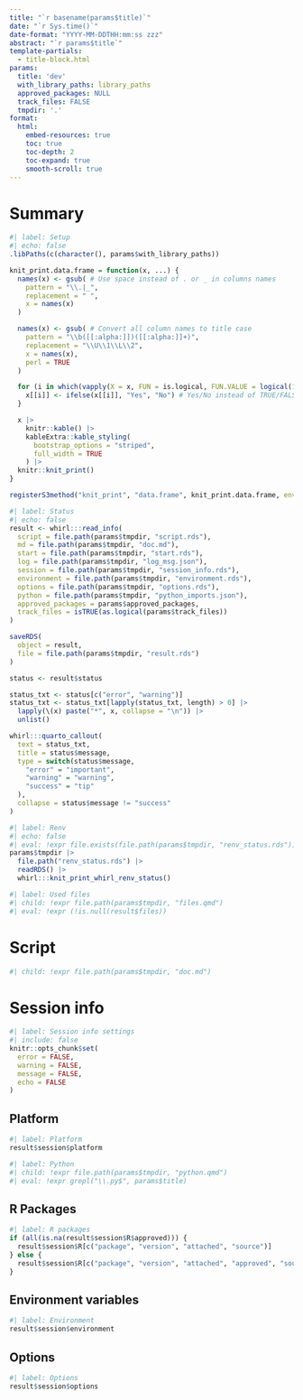 ```yaml
---
title: "`r basename(params$title)`"
date: "`r Sys.time()`"
date-format: "YYYY-MM-DDTHH:mm:ss zzz"
abstract: "`r params$title`"
template-partials:
  - title-block.html
params:
  title: 'dev'
  with_library_paths: library_paths
  approved_packages: NULL
  track_files: FALSE
  tmpdir: '.'
format:
  html:
    embed-resources: true
    toc: true
    toc-depth: 2
    toc-expand: true
    smooth-scroll: true
---
```


# Summary

```r
#| label: Setup
#| echo: false
.libPaths(c(character(), params$with_library_paths))

knit_print.data.frame = function(x, ...) {
  names(x) <- gsub( # Use space instead of . or _ in columns names
    pattern = "\\.|_",
    replacement = " ",
    x = names(x)
  )

  names(x) <- gsub( # Convert all column names to title case
    pattern = "\\b([[:alpha:]])([[:alpha:]]+)", 
    replacement = "\\U\\1\\L\\2", 
    x = names(x), 
    perl = TRUE
  )

  for (i in which(vapply(X = x, FUN = is.logical, FUN.VALUE = logical(1)))) {
    x[[i]] <- ifelse(x[[i]], "Yes", "No") # Yes/No instead of TRUE/FALSE
  }

  x |> 
    knitr::kable() |>
    kableExtra::kable_styling(
      bootstrap_options = "striped",
      full_width = TRUE
    ) |>
  knitr::knit_print()
}

registerS3method("knit_print", "data.frame", knit_print.data.frame, envir = asNamespace("knitr"))
```

```r
#| label: Status
#| echo: false
result <- whirl:::read_info(
  script = file.path(params$tmpdir, "script.rds"),
  md = file.path(params$tmpdir, "doc.md"), 
  start = file.path(params$tmpdir, "start.rds"),
  log = file.path(params$tmpdir, "log_msg.json"),
  session = file.path(params$tmpdir, "session_info.rds"),
  environment = file.path(params$tmpdir, "environment.rds"),
  options = file.path(params$tmpdir, "options.rds"),
  python = file.path(params$tmpdir, "python_imports.json"),
  approved_packages = params$approved_packages,
  track_files = isTRUE(as.logical(params$track_files))
)

saveRDS(
  object = result, 
  file = file.path(params$tmpdir, "result.rds")
)

status <- result$status

status_txt <- status[c("error", "warning")]
status_txt <- status_txt[lapply(status_txt, length) > 0] |>
  lapply(\(x) paste("*", x, collapse = "\n")) |>
  unlist()

whirl:::quarto_callout(
  text = status_txt,
  title = status$message,
  type = switch(status$message,
    "error" = "important",
    "warning" = "warning",
    "success" = "tip"
  ),
  collapse = status$message != "success"
)
```

```r
#| label: Renv
#| echo: false
#| eval: !expr file.exists(file.path(params$tmpdir, "renv_status.rds"))
params$tmpdir |>
  file.path("renv_status.rds") |>
  readRDS() |> 
  whirl:::knit_print_whirl_renv_status()
```

```r
#| label: Used files
#| child: !expr file.path(params$tmpdir, "files.qmd")
#| eval: !expr (!is.null(result$files))
```

# Script

```r
#| child: !expr file.path(params$tmpdir, "doc.md")
```

# Session info

```r
#| label: Session info settings
#| include: false
knitr::opts_chunk$set(
  error = FALSE,
  warning = FALSE,
  message = FALSE,
  echo = FALSE
)
```

## Platform

```r
#| label: Platform
result$session$platform
```

```r
#| label: Python
#| child: !expr file.path(params$tmpdir, "python.qmd")
#| eval: !expr grepl("\\.py$", params$title)
```

## R Packages

```r
#| label: R packages
if (all(is.na(result$session$R$approved))) {
  result$session$R[c("package", "version", "attached", "source")]
} else {
  result$session$R[c("package", "version", "attached", "approved", "source")]
}
```

## Environment variables

```r
#| label: Environment
result$session$environment
```

## Options

```r
#| label: Options
result$session$options
```
